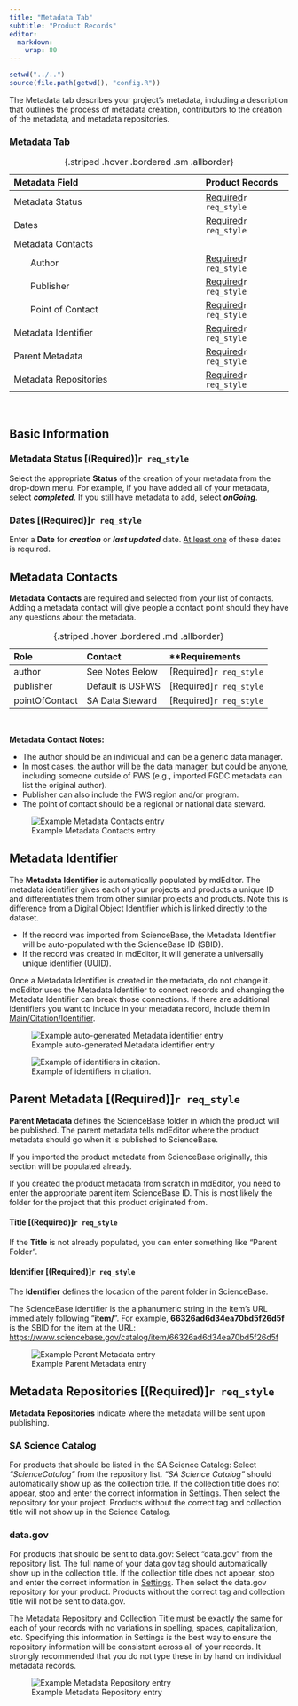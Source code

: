 ```yaml
---
title: "Metadata Tab"
subtitle: "Product Records"
editor: 
  markdown: 
    wrap: 80
---
```


```r
setwd("../..")
source(file.path(getwd(), "config.R"))
```

The Metadata tab describes your project's metadata, including a description that
outlines the process of metadata creation, contributors to the creation of the
metadata, and metadata repositories.

### Metadata Tab    
| Metadata Field                | Product Records   |
|:------------------------------|:-------------|
| Metadata Status   | [Required](#metadata-status-required)`r req_style` | 
| Dates             | [Required](#dates-required)`r req_style`|
| Metadata Contacts | |
|        Author     | [Required](#metadata-contacts)`r req_style`|
|        Publisher  | [Required](#metadata-contacts)`r req_style`|
|        Point of Contact | [Required](#metadata-contacts-required)`r req_style`|
| Metadata Identifier     | [Required](#metadata-identifier-required)`r req_style`|
| Parent Metadata         | [Required](#parent-metadata-required)`r req_style`|
| Metadata Repositories   | [Required](#metadata-repositories-required)`r req_style`|
: {.striped .hover .bordered .sm .allborder}  

<br/>

## Basic Information

### Metadata Status [(Required)]`r req_style`

Select the appropriate **Status** of the creation of your metadata from the
drop-down menu. For example, if you have added all of your metadata, select
***completed***. If you still have metadata to add, select ***onGoing***.

### Dates [(Required)]`r req_style`

Enter a **Date** for ***creation*** or ***last updated*** date. 
<u>At least one</u> of these dates is required.

## Metadata Contacts

**Metadata Contacts** are required and selected from your list of contacts.
Adding a metadata contact will give people a contact point should they have
any questions about the metadata.

| Role           | Contact          | **Requirements              |
|:---------------|:-----------------|:-------------------------|
| author         | See Notes Below  | [Required]`r req_style` |       |
| publisher      | Default is USFWS | [Required]`r req_style` |       |
| pointOfContact | SA Data Steward  | [Required]`r req_style` |       |
: {.striped .hover .bordered .md .allborder}  

<br/>

**Metadata Contact Notes:**

-   The author should be an individual and can be a generic data manager.
-   In most cases, the author will be the data manager, but could be anyone,
    including someone outside of FWS (e.g., imported FGDC metadata can list the
    original author).
-   Publisher can also include the FWS region and/or program.
-   The point of contact should be a regional or national data steward.

![Example Metadata Contacts entry](../../assets/example_metadata_contacts.png)

## Metadata Identifier

The **Metadata Identifier** is automatically populated by mdEditor. The metadata
identifier gives each of your projects and products a unique ID and
differentiates them from other similar projects and products. Note this is
difference from a Digital Object Identifier which is linked directly to the
dataset.

-   If the record was imported from ScienceBase, the Metadata Identifier will be
    auto-populated with the ScienceBase ID (SBID).
-   If the record was created in mdEditor, it will generate a universally unique
    identifier (UUID).

:::{.callout-warning appearance="minimal"}
Once a Metadata Identifier is created in the metadata,
do not change it. mdEditor uses the Metadata Identifier to connect records and
changing the Metadata Identifier can break those connections. If there are
additional identifiers you want to include in your metadata record, include them
in [Main/Citation/Identifier](main_tab_product.qmd#identifier).  
:::

![Example auto-generated Metadata identifier entry](../../assets/example_auto_generated_identifier_product.png)

![Example of identifiers in citation.](../../assets/doi_correct_doi_identifier.png)

## Parent Metadata [(Required)]`r req_style`

**Parent Metadata** defines the ScienceBase folder in which the product will be
published. The parent metadata tells mdEditor where the product metadata should
go when it is published to ScienceBase.

If you imported the product metadata from ScienceBase originally, this section
will be populated already.

If you created the product metadata from scratch in mdEditor, you need to enter
the appropriate parent item ScienceBase ID. This is most likely the folder for
the project that this product originated from.

#### Title [(Required)]`r req_style`

If the **Title** is not already populated, you can enter something like 
"Parent Folder".

#### Identifier [(Required)]`r req_style`

The **Identifier** defines the location of the parent folder in ScienceBase.

:::{.callout-hint appearance="minimal"}
The ScienceBase identifier is the alphanumeric string in
the item's URL immediately following "**item/**". For example,
**66326ad6d34ea70bd5f26d5f** is the SBID for the item at the URL:
<https://www.sciencebase.gov/catalog/item/66326ad6d34ea70bd5f26d5f> 
:::

![Example Parent Metadata entry](../../assets/example_sb_parent_metadata_product.png)

## Metadata Repositories [(Required)]`r req_style`

**Metadata Repositories** indicate where the metadata will be sent upon
publishing.

### SA Science Catalog

For products that should be listed in the SA Science Catalog: Select
*“ScienceCatalog”* from the repository list. *“SA Science Catalog”* should
automatically show up as the collection title. If the collection title does not
appear, stop and enter the correct information in [Settings](../settings.qmd).
Then select the repository for your project. Products without the correct tag
and collection title will not show up in the Science Catalog.

### data.gov

For products that should be sent to data.gov: Select "data.gov" from the
repository list. The full name of your data.gov tag should automatically show up
in the collection title. If the collection title does not appear, stop and enter
the correct information in [Settings](../settings.qmd). Then select the
data.gov repository for your product. Products without the correct tag and
collection title will not be sent to data.gov.

:::{.callout-warning} 
The Metadata Repository and Collection Title must be
exactly the same for each of your records with no variations in spelling,
spaces, capitalization, etc. Specifying this information in Settings is the best
way to ensure the repository information will be consistent across all of your
records. It strongly recommended that you do not type these in by hand on
individual metadata records. 
:::

![Example Metadata Repository entry](../../assets/example_metadata_repository_entry.png)
